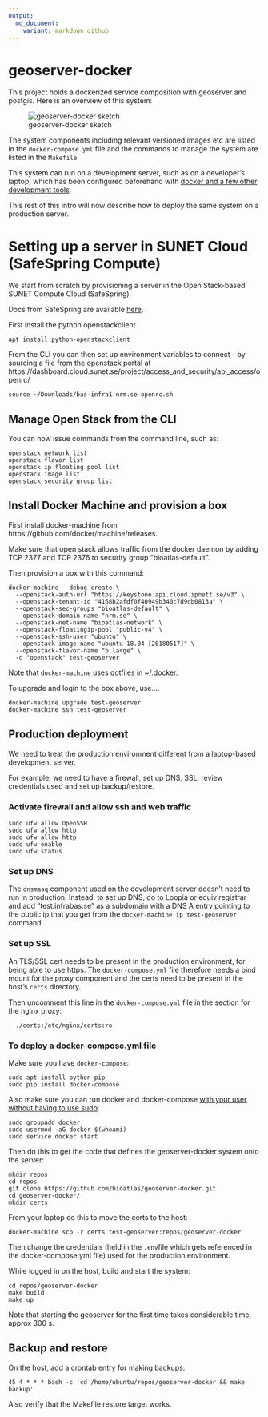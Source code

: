 ```yaml
---
output:
  md_document:
    variant: markdown_github
---
```


# geoserver-docker

This project holds a dockerized service composition with geoserver and postgis. Here is an overview of this system:

![geoserver-docker sketch](geoserver-docker.png)

The system components including relevant versioned images etc are listed in the `docker-compose.yml` file and the commands to manage the system are listed in the `Makefile`.

This system can run on a development server, such as on a developer's laptop, which has been configured beforehand with [docker and a few other development tools](https://bioatlas.github.io/requirements).

This rest of this intro will now describe how to deploy the same system on a production server.

# Setting up a server in SUNET Cloud (SafeSpring Compute)

We start from scratch by provisioning a server in the Open Stack-based SUNET Compute Cloud (SafeSpring).

Docs from SafeSpring are available [here](https://docs.safespring.com/compute/getting-started/).

First install the python openstackclient

    apt install python-openstackclient

From the CLI you can then set up environment variables to connect - by sourcing a file from the openstack portal at https://dashboard.cloud.sunet.se/project/access_and_security/api_access/openrc/

    source ~/Downloads/bas-infra1.nrm.se-openrc.sh

## Manage Open Stack from the CLI

You can now issue commands from the command line, such as:

    openstack network list
    openstack flavor list
    openstack ip floating pool list
    openstack image list
    openstack security group list

## Install Docker Machine and provision a box

First install docker-machine from https://github.com/docker/machine/releases.

Make sure that open stack allows traffic from the docker daemon by adding TCP 2377 and TCP 2376 to security group "bioatlas-default".

Then provision a box with this command:

    docker-machine --debug create \
      --openstack-auth-url "https://keystone.api.cloud.ipnett.se/v3" \
      --openstack-tenant-id "4168b2afdf0f40949b340c7d9db0813a" \
      --openstack-sec-groups "bioatlas-default" \
      --openstack-domain-name "nrm.se" \
      --openstack-net-name "bioatlas-network" \
      --openstack-floatingip-pool "public-v4" \
      --openstack-ssh-user "ubuntu" \
      --openstack-image-name "ubuntu-18.04 [20180517]" \
      --openstack-flavor-name "b.large" \
      -d "openstack" test-geoserver

Note that `docker-machine` uses dotfiles in ~/.docker.

To upgrade and login to the box above, use....

    docker-machine upgrade test-geoserver
    docker-machine ssh test-geoserver

## Production deployment

We need to treat the production environment different from a laptop-based development server.

For example, we need to have a firewall, set up DNS, SSL, review credentials used and set up backup/restore.

### Activate firewall and allow ssh and web traffic

    sudo ufw allow OpenSSH
    sudo ufw allow http
    sudo ufw allow http
    sudo ufw enable
    sudo ufw status
    
### Set up DNS

The `dnsmasq` component used on the development server doesn't need to run in production. Instead, to set up DNS, go to Loopia or equiv registrar and add "test.infrabas.se" as a subdomain with a DNS A entry pointing to the public ip that you get from the `docker-machine ip test-geoserver` command.

### Set up SSL

An TLS/SSL cert needs to be present in the production environment, for being able to use https. The `docker-compose.yml` file therefore needs a bind mount for the proxy component and the certs need to be present in the host's `certs` directory.

Then uncomment this line in the `docker-compose.yml` file in the section for the nginx proxy:

    - ./certs:/etc/nginx/certs:ro

### To deploy a docker-compose.yml file

Make sure you have `docker-compose`:

    sudo apt install python-pip
    sudo pip install docker-compose    

Also make sure you can run docker and docker-compose [with your user without having to use  sudo](https://stackoverflow.com/questions/21871479/docker-cant-connect-to-docker-daemon/33596140#33596140):

    sudo groupadd docker
    sudo usermod -aG docker $(whoami)
    sudo service docker start

Then do this to get the code that defines the geoserver-docker system onto the server:

    mkdir repos
    cd repos
    git clone https://github.com/bioatlas/geoserver-docker.git
    cd geoserver-docker/
    mkdir certs

From your laptop do this to move the certs to the host:

    docker-machine scp -r certs test-geoserver:repos/geoserver-docker

Then change the credentials (held in the `.env`file which gets referenced in the docker-compose.yml file) used for the production environment.

While logged in on the host, build and start the system:

    cd repos/geoserver-docker
    make build
    make up

Note that starting the geoserver for the first time takes considerable time, approx 300 s.

## Backup and restore

On the host, add a crontab entry for making backups:

    45 4 * * * bash -c 'cd /home/ubuntu/repos/geoserver-docker && make backup'
    
Also verify that the Makefile restore target works.



